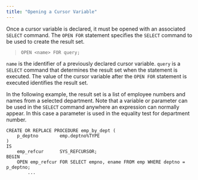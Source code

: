 ```yaml
---
title: "Opening a Cursor Variable"
---
```


Once a cursor variable is declared, it must be opened with an associated `SELECT` command. The `OPEN FOR` statement specifies the `SELECT` command to be used to create the result set.

> `OPEN <name> FOR query;`

`name` is the identifier of a previously declared cursor variable. `query` is a `SELECT` command that determines the result set when the statement is executed. The value of the cursor variable after the `OPEN FOR` statement is executed identifies the result set.

In the following example, the result set is a list of employee numbers and names from a selected department. Note that a variable or parameter can be used in the `SELECT` command anywhere an expression can normally appear. In this case a parameter is used in the equality test for department number.

``` text
CREATE OR REPLACE PROCEDURE emp_by_dept (
    p_deptno        emp.deptno%TYPE
)
IS
    emp_refcur      SYS_REFCURSOR;
BEGIN
    OPEN emp_refcur FOR SELECT empno, ename FROM emp WHERE deptno = p_deptno;
        ...
```
